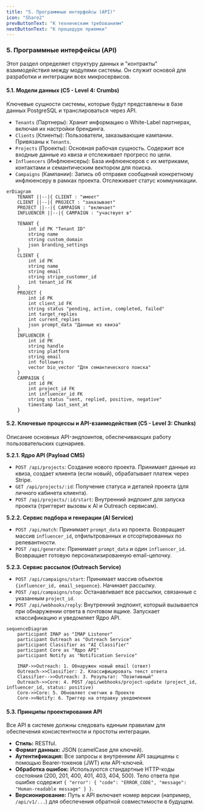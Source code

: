 ```yaml
---
title: "5. Программные интерфейсы (API)"
icon: "Share2"
prevButtonText: "К техническим требованиям"
nextButtonText: "К процедуре приемки"
---
```


### **5. Программные интерфейсы (API)**
Этот раздел определяет структуру данных и "контракты" взаимодействия между модулями системы. Он служит основой для разработки и интеграции всех микросервисов.

#### **5.1. Модели данных (C5 - Level 4: Crumbs)**
Ключевые сущности системы, которые будут представлены в базе данных PostgreSQL и транслироваться через API.

*   `Tenants` (Партнеры): Хранит информацию о White-Label партнерах, включая их настройки брендинга.
*   `Clients` (Клиенты): Пользователи, заказывающие кампании. Привязаны к `Tenants`.
*   `Projects` (Проекты): Основная рабочая сущность. Содержит все входные данные из квиза и отслеживает прогресс по цели.
*   `Influencers` (Инфлюенсеры): База инфлюенсеров с их метриками, контактами и семантическим вектором для поиска.
*   `Campaigns` (Кампании): Запись об отправке сообщений конкретному инфлюенсеру в рамках проекта. Отслеживает статус коммуникации.


```mermaid
erDiagram
    TENANT ||--|{ CLIENT : "имеет"
    CLIENT ||--|{ PROJECT : "заказывает"
    PROJECT ||--|{ CAMPAIGN : "включает"
    INFLUENCER ||--|{ CAMPAIGN : "участвует в"

    TENANT {
        int id PK "Tenant ID"
        string name
        string custom_domain
        json branding_settings
    }
    CLIENT {
        int id PK
        string name
        string email
        string stripe_customer_id
        int tenant_id FK
    }
    PROJECT {
        int id PK
        int client_id FK
        string status "pending, active, completed, failed"
        int target_replies
        int current_replies
        json prompt_data "Данные из квиза"
    }
    INFLUENCER {
        int id PK
        string handle
        string platform
        string email
        int followers
        vector bio_vector "Для семантического поиска"
    }
    CAMPAIGN {
        int id PK
        int project_id FK
        int influencer_id FK
        string status "sent, replied, positive, negative"
        timestamp last_sent_at
    }
```

#### **5.2. Ключевые процессы и API-взаимодействия (C5 - Level 3: Chunks)**
Описание основных API-эндпоинтов, обеспечивающих работу пользовательских сценариев.

**5.2.1. Ядро API (Payload CMS)**
*   `POST /api/projects`: Создание нового проекта. Принимает данные из квиза, создает клиента (если новый), обрабатывает платеж через Stripe.
*   `GET /api/projects/:id`: Получение статуса и деталей проекта (для личного кабинета клиента).
*   `POST /api/projects/:id/start`: Внутренний эндпоинт для запуска проекта (триггерит вызовы к AI и Outreach сервисам).

**5.2.2. Сервис подбора и генерации (AI Service)**
*   `POST /api/match`: Принимает `prompt_data` из проекта. Возвращает массив `influencer_id`, отфильтрованных и отсортированных по релевантности.
*   `POST /api/generate`: Принимает `prompt_data` и один `influencer_id`. Возвращает готовую персонализированную email-цепочку.

**5.2.3. Сервис рассылок (Outreach Service)**
*   `POST /api/campaigns/start`: Принимает массив объектов `{influencer_id, email_sequence}`. Начинает рассылку.
*   `POST /api/campaigns/stop`: Останавливает все рассылки, связанные с указанным `project_id`.
*   `POST /api/webhooks/reply`: Внутренний эндпоинт, который вызывается при обнаружении ответа в почтовом ящике. Запускает классификацию и уведомляет Ядро API.


```mermaid
sequenceDiagram
    participant IMAP as "IMAP Listener"
    participant Outreach as "Outreach Service"
    participant Classifier as "AI Classifier"
    participant Core as "Ядро API"
    participant Notify as "Notification Service"

    IMAP->>Outreach: 1. Обнаружен новый email (ответ)
    Outreach->>Classifier: 2. Классифицировать текст ответа
    Classifier-->>Outreach: 3. Результат: "Позитивный"
    Outreach->>Core: 4. POST /api/webhooks/project-update (project_id, influencer_id, status: positive)
    Core->>Core: 5. Обновляет счетчик в Проекте
    Core->>Notify: 6. Триггер на отправку уведомления
```

#### **5.3. Принципы проектирования API**
Все API в системе должны следовать единым правилам для обеспечения консистентности и простоты интеграции.
*   **Стиль:** RESTful.
*   **Формат данных:** JSON (camelCase для ключей).
*   **Аутентификация:** Все запросы к внутренним API защищены с помощью Bearer-токенов (JWT) или API-ключей.
*   **Обработка ошибок:** Используются стандартные HTTP-коды состояния (200, 201, 400, 401, 403, 404, 500). Тело ответа при ошибке содержит `{ "error": { "code": "ERROR_CODE", "message": "Human-readable message" } }`.
*   **Версионирование:** Путь к API включает номер версии (например, `/api/v1/...`) для обеспечения обратной совместимости в будущем.
